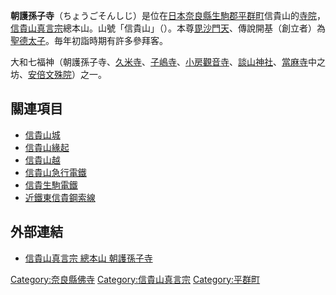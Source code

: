 {{日本寺院
| name = 朝護孫子寺
| img = File:Chyogosonshi-ji1.jpg
| img_capt =
| image_width = 300
| nihongo = 朝護孫子寺
| hiragana = ちょうごそんしじ
| romaji = Chōgosonshi-ji
| location = [[奈良縣|奈良縣]][[生駒郡|生駒郡]][[平群町|平群町]]信貴山
| sangou = 信貴山
| section = [[信貴山真言宗|信貴山真言宗]]
| god = [[毘沙門天|毘沙門天]]
| found_year = 不明
| founder = 傳・[[聖德太子|聖德太子]]（開基）
| official_name = 
| alias = 
| struct = 
| title = 大和七福神<br/>[[真言宗十八本山|真言宗十八本山]]14番<br/>太子靈跡20番<br/>[[役行者靈蹟札所|役行者靈蹟札所]]<br/>大和十三佛靈場11番（玉藏院）<br/>[[神佛靈場巡拜之道|神佛靈場巡拜之道]] 第30番
| cultural_collection = 紙本著色信貴山緣起繪卷（國寶）<br/>金銅鉢、武具類（重要文化財）
}}
'''朝護孫子寺'''（ちょうごそんしじ）是位在[[日本|日本]][[奈良縣|奈良縣]][[生駒郡|生駒郡]][[平群町|平群町]]信貴山的[[寺院|寺院]]，[[信貴山真言宗|信貴山真言宗]]總本山。山號「信貴山」（{{lang|ja|しぎさん}}）。本尊[[毘沙門天|毘沙門天]]、傳說開基（創立者）為[[聖德太子|聖德太子]]。毎年初詣時期有許多參拜客。

大和七福神（朝護孫子寺、[[久米寺|久米寺]]、[[子嶋寺|子嶋寺]]、[[小房觀音寺|小房觀音寺]]、[[談山神社|談山神社]]、[[當麻寺|當麻寺]]中之坊、[[安倍文殊院|安倍文殊院]]）之一。

== 關連項目 ==
*[[信貴山城|信貴山城]]
*[[信貴山緣起|信貴山緣起]]
*[[信貴山越|信貴山越]]
*[[信貴山急行電鐵|信貴山急行電鐵]]
*[[信貴生駒電鐵|信貴生駒電鐵]]
*[[近鐵東信貴鋼索線|近鐵東信貴鋼索線]]

== 外部連結 ==
{{Commonscat|Chyogosonshiji}}
* [http://www.sigisan.or.jp/ 信貴山真言宗 總本山 朝護孫子寺] {{Wayback|url=http://www.sigisan.or.jp/ |date=20201123102202 }}

{{DEFAULTSORT:Chogosonshiji}}
[[Category:奈良縣佛寺|Category:奈良縣佛寺]]
[[Category:信貴山真言宗|Category:信貴山真言宗]]
[[Category:平群町|Category:平群町]]